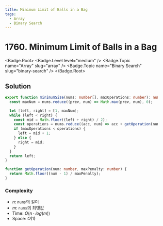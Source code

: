 ```yaml
---
title: Minimum Limit of Balls in a Bag
tags:
  - Array
  - Binary Search
---
```


# 1760. Minimum Limit of Balls in a Bag

<Badge.Root>
  <Badge.Level level="medium" />
  <Badge.Topic name="Array" slug="array" />
  <Badge.Topic name="Binary Search" slug="binary-search" />
</Badge.Root>

## Solution

```typescript filename="solution.ts" copy
export function minimumSize(nums: number[], maxOperations: number): number {
  const maxNum = nums.reduce((prev, num) => Math.max(prev, num), 0);

  let [left, right] = [1, maxNum];
  while (left < right) {
    const mid = Math.floor((left + right) / 2);
    const operations = nums.reduce((acc, num) => acc + getOperation(num, mid), 0);
    if (maxOperations < operations) {
      left = mid + 1;
    } else {
      right = mid;
    }
  }
  return left;
}

function getOperation(num: number, maxPenalty: number) {
  return Math.floor((num - 1) / maxPenalty);
}
```

### Complexity

- $n$: `nums`의 길이
- $m$: `nums`의 최댓값
- Time: $O(n \cdot log(m))$
- Space: $O(1)$

<ProblemLink
  codingSite="leetcode"
  href="https://leetcode.com/problems/minimum-limit-of-balls-in-a-bag"
  title="Minimum Limit of Balls in a Bag"
/>
